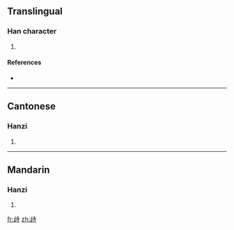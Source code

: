 ==Translingual==

===Han character===
{{Han char|rn=77|rad=止|as=06|sn=10|four=2414<sub>1</sub>|canj=卜一土木戈 (YMGDI)}}

# {{defn|Han|sort=止06}}

====References====
* {{Han ref|kx=0576.180|dkj=16293|dj=0966.200|hdz=21442.070|uh=6B6D|ud=27501|bh=D1FA|bd=53754}}

----

==Cantonese==

===Hanzi===
{{yue-hanzi|jyut=|y=ji6}}

# {{defn|Cantonese|sort=止06}}

----

==Mandarin==

===Hanzi===
{{cmn-hanzi|pin=[[chí]] ([[chi2]])|wg=ch'ih<sup>2</sup>}}

# {{defn|Mandarin|sort=止06}}

[[fr:歭]]
[[zh:歭]]